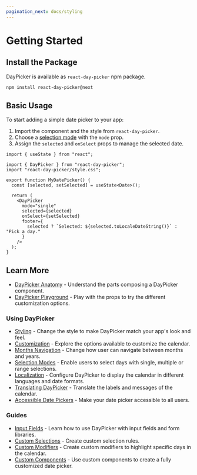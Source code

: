 ```yaml
---
pagination_next: docs/styling
---
```


# Getting Started

## Install the Package

DayPicker is available as `react-day-picker` npm package.

```bash npm2yarn
npm install react-day-picker@next
```

## Basic Usage

To start adding a simple date picker to your app:

1. Import the component and the style from `react-day-picker`.
2. Choose a [selection mode](./docs/selection-modes) with the `mode` prop.
3. Assign the `selected` and `onSelect` props to manage the selected date.

```tsx
import { useState } from "react";

import { DayPicker } from "react-day-picker";
import "react-day-picker/style.css";

export function MyDatePicker() {
  const [selected, setSelected] = useState<Date>();

  return (
    <DayPicker
      mode="single"
      selected={selected}
      onSelect={setSelected}
      footer={
        selected ? `Selected: ${selected.toLocaleDateString()}` : "Pick a day."
      }
    />
  );
}
```

<BrowserWindow>
  <Examples.Start />
</BrowserWindow>

## Learn More

- [DayPicker Anatomy](./docs/anatomy.mdx) - Understand the parts composing a DayPicker component.
- [DayPicker Playground](/playground) - Play with the props to try the different customization options.

### Using DayPicker

- [Styling](./docs/styling.mdx) - Change the style to make DayPicker match your app's look and feel.
- [Customization](./docs/customization.mdx) - Explore the options available to customize the calendar.
- [Months Navigation](./docs/navigation.mdx) - Change how user can navigate between months and years.
- [Selection Modes](./docs/selection-modes.mdx) - Enable users to select days with single, multiple or range selections.
- [Localization](./docs/localization.mdx) - Configure DayPicker to display the calendar in different languages and date formats.
- [Translating DayPicker](./docs/translation.mdx) - Translate the labels and messages of the calendar.
- [Accessible Date Pickers](./docs/accessibility.mdx) - Make your date picker accessible to all users.

### Guides

- [Input Fields](./guides/input-fields) - Learn how to use DayPicker with input fields and form libraries.
- [Custom Selections](./guides/custom-selections) - Create custom selection rules.
- [Custom Modifiers](./guides/custom-modifiers) - Create custom modifiers to highlight specific days in the calendar.
- [Custom Components](./guides/custom-components) - Use custom components to create a fully customized date picker.
